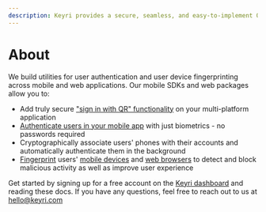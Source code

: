 ```yaml
---
description: Keyri provides a secure, seamless, and easy-to-implement QR login system for your multi-client platform.
---
```


# About

We build utilities for user authentication and user device fingerprinting across mobile and web applications. Our mobile SDKs and web packages allow you to:

- Add truly secure ["sign in with QR" functionality](/authentication/qr-authentication) on your multi-platform application
- [Authenticate users in your mobile app](/authentication/mobile-app-authentication) with just biometrics - no passwords required
- Cryptographically associate users' phones with their accounts and automatically authenticate them in the background
- [Fingerprint](/device-fingerprinting) users' [mobile devices](/device-fingerprinting/mobile-fingerprinting) and [web browsers](/device-fingerprinting/web-fingerprinting) to detect and block malicious activity as well as improve user experience

Get started by signing up for a free account on the [Keyri dashboard](https://app.keyri.com/sign-up) and reading these docs. If you have any questions, feel free to reach out to us at [hello@keyri.com](mailto:hello@keyri.com)
